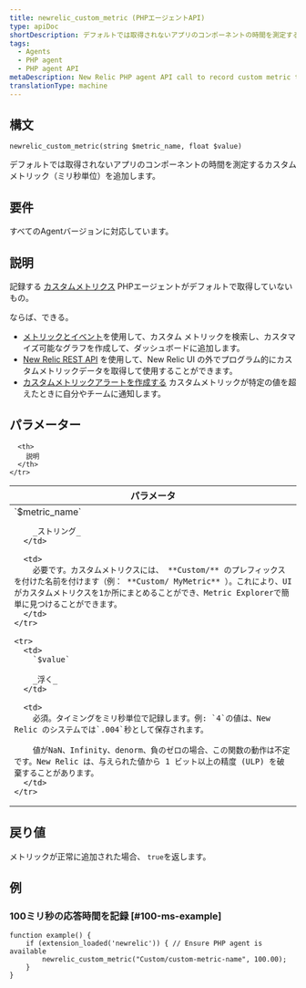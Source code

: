 ```yaml
---
title: newrelic_custom_metric (PHPエージェントAPI)
type: apiDoc
shortDescription: デフォルトでは取得されないアプリのコンポーネントの時間を測定するカスタムメトリック（ミリ秒単位）を追加します。
tags:
  - Agents
  - PHP agent
  - PHP agent API
metaDescription: New Relic PHP agent API call to record custom metric timeslice data.
translationType: machine
---
```


## 構文

```
newrelic_custom_metric(string $metric_name, float $value)
```

デフォルトでは取得されないアプリのコンポーネントの時間を測定するカスタムメトリック（ミリ秒単位）を追加します。

## 要件

すべてのAgentバージョンに対応しています。

## 説明

記録する [カスタムメトリクス](/docs/agents/manage-apm-agents/agent-data/custom-metrics) PHPエージェントがデフォルトで取得していないもの。

ならば、できる。

* [メトリックとイベント](/docs/query-your-data/explore-query-data/data-explorer/introduction-data-explorer)を使用して、カスタム メトリックを検索し、カスタマイズ可能なグラフを作成して、ダッシュボードに追加します。
* [New Relic REST API](/docs/apis/rest-api-v2/requirements/new-relic-rest-api-v2-getting-started) を使用して、New Relic UI の外でプログラム的にカスタムメトリックデータを取得して使用することができます。
* [カスタムメトリックアラートを作成する](/docs/alerts/new-relic-alerts/configuring-alert-policies/define-custom-metrics-alert-condition) カスタムメトリックが特定の値を超えたときに自分やチームに通知します。

## パラメーター

<table>
  <thead>
    <tr>
      <th width="25%">
        パラメータ
      </th>

      <th>
        説明
      </th>
    </tr>
  </thead>

  <tbody>
    <tr>
      <td>
        `$metric_name`

        _ストリング_
      </td>

      <td>
        必要です。カスタムメトリクスには、 **Custom/** のプレフィックスを付けた名前を付けます（例： **Custom/ MyMetric** ）。これにより、UIがカスタムメトリクスを1か所にまとめることができ、Metric Explorerで簡単に見つけることができます。
      </td>
    </tr>

    <tr>
      <td>
        `$value`

        _浮く_
      </td>

      <td>
        必須。タイミングをミリ秒単位で記録します。例: `4`の値は、New Relic のシステムでは`.004`秒として保存されます。

        値がNaN、Infinity、denorm、負のゼロの場合、この関数の動作は不定です。New Relic は、与えられた値から 1 ビット以上の精度 (ULP) を破棄することがあります。
      </td>
    </tr>
  </tbody>
</table>

## 戻り値

メトリックが正常に追加された場合、 `true`を返します。

## 例

### 100ミリ秒の応答時間を記録 [#100-ms-example]

```
function example() {
    if (extension_loaded('newrelic')) { // Ensure PHP agent is available
	    newrelic_custom_metric("Custom/custom-metric-name", 100.00);
    }
}
```